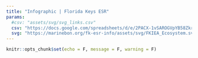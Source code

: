 ```yaml
---
title: "Infographic | Florida Keys ESR"
params:
  #csv: "assets/svg/svg_links.csv"
  csv: "https://docs.google.com/spreadsheets/d/e/2PACX-1vSAROGVpYB58Zkr8P0iwJdTMRPNLZtJ07IyUn-dQ62C2HMuCEScyl8x7urCD7QbRXQYSIJwDn_wku9G/pub?gid=0&single=true&output=csv"
  svg: "https://marinebon.org/fk-esr-info/assets/svg/FKIEA_Ecosystem.svg"
---
```

<style type="text/css">
.main-container {
  max-width: 1800px;
  margin-left: auto;
  margin-right: auto;
}
</style>

```r
knitr::opts_chunk$set(echo = F, message = F, warning = F)
```

<script src = "assets/js/d3.v5.min.js"></script>
<script src = "assets/js/infographiq.js"></script>

<div class = "col-md-9">
  <div id = "svg"></div>
</div>

<div class = "col-md-3">
  <ul id = "svg_list"></ul>
</div>

<script>
link_svg(svg = "`r params$svg`", csv = "`r params$csv`", debug = true);
</script>

